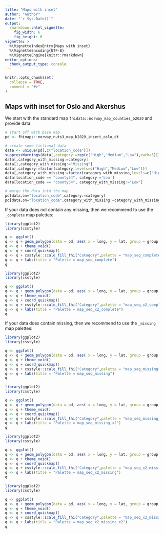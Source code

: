 ```yaml
---
title: "Maps with inset"
author: "Author"
date: "`r Sys.Date()`"
output:
  rmarkdown::html_vignette:
    fig_width: 6
    fig_height: 6
vignette: >
  %\VignetteIndexEntry{Maps with inset}
  %\VignetteEncoding{UTF-8}
  %\VignetteEngine{knitr::rmarkdown}
editor_options: 
  chunk_output_type: console
---
```


```r
knitr::opts_chunk$set(
  collapse = TRUE,
  comment = "#>"
)
```

## Maps with inset for Oslo and Akershus

We start with the standard map `fhidata::norway_map_counties_b2020` and provide data:

```r
# start off with base map
pd <- fhimaps::norway_nuts3_map_b2020_insert_oslo_dt

# create some fictional data
data <- unique(pd[,c("location_code")])
suppressWarnings(data[,category:=rep(c("High","Medium","Low"),each=5)[1:.N]])
data[,category_with_missing:=category]
data[1,category_with_missing:="Missing"]
data[,category:=factor(category,levels=c("High","Medium","Low"))]
data[,category_with_missing:=factor(category_with_missing,levels=c("High","Medium","Low","Missing"))]
data[location_code == "county54", category:='Low']
data[location_code == "county54", category_with_missing:='Low']

# merge the data into the map
pd[data,on="location_code",category:=category]
pd[data,on="location_code",category_with_missing:=category_with_missing]
```

If your data does not contain any missing, then we recommend to use the `_complete` map palettes:

```r
library(ggplot2)
library(csstyle)

q <- ggplot()
q <- q + geom_polygon(data = pd, aes( x = long, y = lat, group = group, fill=category), color="black")
q <- q + theme_void()
q <- q + coord_quickmap()
q <- q + csstyle::scale_fill_fhi("Category",palette = "map_seq_complete", direction = 1, drop=F)
q <- q + labs(title = "Palette = map_seq_complete")
q
```

```r
library(ggplot2)
library(csstyle)

q <- ggplot()
q <- q + geom_polygon(data = pd, aes( x = long, y = lat, group = group, fill=category), color="black")
q <- q + theme_void()
q <- q + coord_quickmap()
q <- q + csstyle::scale_fill_fhi("Category",palette = "map_seq_x2_complete", direction = 1, drop=F)
q <- q + labs(title = "Palette = map_seq_x2_complete")
q
```

If your data does contain missing, then we recommend to use the `_missing` map palettes:

```r
library(ggplot2)
library(csstyle)

q <- ggplot()
q <- q + geom_polygon(data = pd, aes( x = long, y = lat, group = group, fill=category_with_missing), color="black", size=0.2)
q <- q + theme_void()
q <- q + coord_quickmap()
q <- q + csstyle::scale_fill_fhi("Category",palette = "map_seq_missing", direction = 1, drop=F)
q <- q + labs(title = "Palette = map_seq_missing")
q
```

```r
library(ggplot2)
library(csstyle)

q <- ggplot()
q <- q + geom_polygon(data = pd, aes( x = long, y = lat, group = group, fill=category_with_missing), color="black", size=0.2)
q <- q + theme_void()
q <- q + coord_quickmap()
q <- q + csstyle::scale_fill_fhi("Category",palette = "map_seq_missing_x2", direction = 1, drop=F)
q <- q + labs(title = "Palette = map_seq_missing_x2")
q
```

```r
library(ggplot2)
library(csstyle)

q <- ggplot()
q <- q + geom_polygon(data = pd, aes( x = long, y = lat, group = group, fill=category_with_missing), color="black", size=0.2)
q <- q + theme_void()
q <- q + coord_quickmap()
q <- q + csstyle::scale_fill_fhi("Category",palette = "map_seq_x2_missing", direction = 1, drop=F)
q <- q + labs(title = "Palette = map_seq_x2_missing")
q
```

```r
library(ggplot2)
library(csstyle)

q <- ggplot()
q <- q + geom_polygon(data = pd, aes( x = long, y = lat, group = group, fill=category_with_missing), color="black", size=0.2)
q <- q + theme_void()
q <- q + coord_quickmap()
q <- q + csstyle::scale_fill_fhi("Category",palette = "map_seq_x2_missing_x2", direction = 1, drop=F)
q <- q + labs(title = "Palette = map_seq_x2_missing_x2")
q
```
